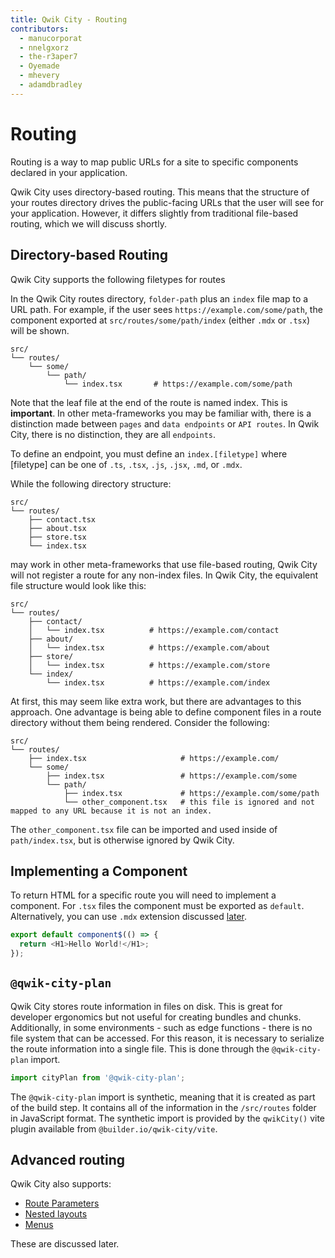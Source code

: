 ```yaml
---
title: Qwik City - Routing
contributors:
  - manucorporat
  - nnelgxorz
  - the-r3aper7
  - Oyemade
  - mhevery
  - adamdbradley
---
```


# Routing

Routing is a way to map public URLs for a site to specific components declared in your application.

Qwik City uses directory-based routing. This means that the structure of your routes directory drives the public-facing URLs that the user will see for your application. However, it differs slightly from traditional file-based routing, which we will discuss shortly.

## Directory-based Routing

Qwik City supports the following filetypes for routes

In the Qwik City routes directory, `folder-path` plus an `index` file map to a URL path. For example, if the user sees `https://example.com/some/path`, the component exported at `src/routes/some/path/index` (either `.mdx` or `.tsx`) will be shown.

```
src/
└── routes/
    └── some/
        └── path/
            └── index.tsx       # https://example.com/some/path
```

Note that the leaf file at the end of the route is named index. This is **important**. In other meta-frameworks you may be familiar with, there is a distinction made between `pages` and `data endpoints` or `API routes`. In Qwik City, there is no distinction, they are all `endpoints`.

To define an endpoint, you must define an `index.[filetype]` where [filetype] can be one of `.ts`, `.tsx`, `.js`, `.jsx`, `.md`, or `.mdx`.

While the following directory structure:

```
src/
└── routes/
    ├── contact.tsx
    ├── about.tsx
    ├── store.tsx
    └── index.tsx
```

may work in other meta-frameworks that use file-based routing, Qwik City will not register a route for any non-index files. In Qwik City, the equivalent file structure would look like this:

```
src/
└── routes/
    ├── contact/
    │   └── index.tsx          # https://example.com/contact
    ├── about/
    │   └── index.tsx          # https://example.com/about
    ├── store/
    │   └── index.tsx          # https://example.com/store
    └── index/
        └── index.tsx          # https://example.com/index
```

At first, this may seem like extra work, but there are advantages to this approach. One advantage is being able to define component files in a route directory without them being rendered. Consider the following:

```
src/
└── routes/
    ├── index.tsx                     # https://example.com/
    └── some/
        ├── index.tsx                 # https://example.com/some
        └── path/
            ├── index.tsx             # https://example.com/some/path
            └── other_component.tsx   # this file is ignored and not mapped to any URL because it is not an index.
```

The `other_component.tsx` file can be imported and used inside of `path/index.tsx`, but is otherwise ignored by Qwik City.

## Implementing a Component

To return HTML for a specific route you will need to implement a component. For `.tsx` files the component must be exported as `default`. Alternatively, you can use `.mdx` extension discussed [later](../../../qwikcity/content/mdx/index.mdx).

```typescript
export default component$(() => {
  return <H1>Hello World!</H1>;
});
```

## `@qwik-city-plan`

Qwik City stores route information in files on disk. This is great for developer ergonomics but not useful for creating bundles and chunks. Additionally, in some environments - such as edge functions - there is no file system that can be accessed. For this reason, it is necessary to serialize the route information into a single file. This is done through the `@qwik-city-plan` import.

```typescript
import cityPlan from '@qwik-city-plan';
```

The `@qwik-city-plan` import is synthetic, meaning that it is created as part of the build step. It contains all of the information in the `/src/routes` folder in JavaScript format. The synthetic import is provided by the `qwikCity()` vite plugin available from `@builder.io/qwik-city/vite`.

## Advanced routing

Qwik City also supports:

- [Route Parameters](../../../qwikcity/routing/route-parameters/index.mdx)
- [Nested layouts](../../../qwikcity/layout/overview/index.mdx)
- [Menus](../../../qwikcity/content/menu/index.mdx)

These are discussed later.

